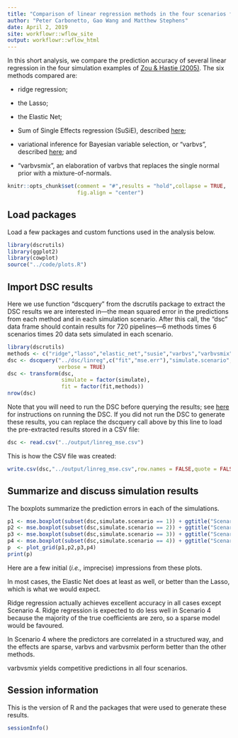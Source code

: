```yaml
---
title: "Comparison of linear regression methods in the four scenarios from Zou & Hastie (2005)"
author: "Peter Carbonetto, Gao Wang and Matthew Stephens"
date: April 2, 2019
site: workflowr::wflow_site
output: workflowr::wflow_html
---
```


In this short analysis, we compare the prediction accuracy of several
linear regression in the four simulation examples of
[Zou & Hastie (2005)][zou-hastie-2005]. The six methods compared are:

+ ridge regression;

+ the Lasso;

+ the Elastic Net;

+ Sum of Single Effects regression (SuSiE), described [here][susie];

+ variational inference for Bayesian variable selection, or "varbvs",
  described [here][varbvs]; and

+ "varbvsmix", an elaboration of varbvs that replaces the single normal
  prior with a mixture-of-normals.

```r
knitr::opts_chunk$set(comment = "#",results = "hold",collapse = TRUE,
                      fig.align = "center")
```

Load packages
-------------

Load a few packages and custom functions used in the analysis below.

```r
library(dscrutils)
library(ggplot2)
library(cowplot)
source("../code/plots.R")
```

Import DSC results
------------------

Here we use function "dscquery" from the dscrutils package to extract
the DSC results we are interested in---the mean squared error in the
predictions from each method and in each simulation scenario. After
this call, the "dsc" data frame should contain results for 720
pipelines---6 methods times 6 scenarios times 20 data sets simulated
in each scenario.

```r
library(dscrutils)
methods <- c("ridge","lasso","elastic_net","susie","varbvs","varbvsmix")
dsc <- dscquery("../dsc/linreg",c("fit","mse.err"),"simulate.scenario",
                verbose = TRUE)
dsc <- transform(dsc,
                 simulate = factor(simulate),
                 fit = factor(fit,methods))
nrow(dsc)
```

Note that you will need to run the DSC before querying the results;
see [here](usage_instructions.html) for instructions on running the
DSC. If you did not run the DSC to generate these results, you can
replace the dscquery call above by this line to load the pre-extracted
results stored in a CSV file:

```r
dsc <- read.csv("../output/linreg_mse.csv")
```

This is how the CSV file was created:

```r
write.csv(dsc,"../output/linreg_mse.csv",row.names = FALSE,quote = FALSE)
```

## Summarize and discuss simulation results

The boxplots summarize the prediction errors in each of the simulations.

```r
p1 <- mse.boxplot(subset(dsc,simulate.scenario == 1)) + ggtitle("Scenario 1")
p2 <- mse.boxplot(subset(dsc,simulate.scenario == 2)) + ggtitle("Scenario 2")
p3 <- mse.boxplot(subset(dsc,simulate.scenario == 3)) + ggtitle("Scenario 3")
p4 <- mse.boxplot(subset(dsc,simulate.scenario == 4)) + ggtitle("Scenario 4")
p  <- plot_grid(p1,p2,p3,p4)
print(p)
```

Here are a few initial (*i.e.,* imprecise) impressions from these plots.

In most cases, the Elastic Net does at least as well, or better than
the Lasso, which is what we would expect.

Ridge regression actually achieves excellent accuracy in all cases
except Scenario 4. Ridge regression is expected to do less well in
Scenario 4 because the majority of the true coefficients are zero, so
a sparse model would be favoured.

In Scenario 4 where the predictors are correlated in a structured way,
and the effects are sparse, varbvs and varbvsmix perform better than
the other methods.

varbvsmix yields competitive predictions in all four scenarios.

## Session information

This is the version of R and the packages that were used to generate
these results.

```r
sessionInfo()
```

[github-repo]:     https://github.com/stephenslab/dsc-linreg
[susie]:           https://doi.org/10.1101/501114
[varbvs]:          https://projecteuclid.org/euclid.ba/1339616726 
[zou-hastie-2005]: https://doi.org/10.1111/j.1467-9868.2005.00503.x
